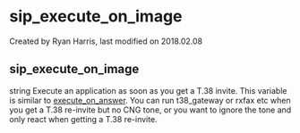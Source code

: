 
# sip_execute_on_image 

 Created by  Ryan Harris, last modified on 2018.02.08

## sip_execute_on_image

string Execute an application as soon as you get a T.38 invite. This variable is similar to [execute\_on\_answer](../FreeSWITCH-Explained/Dialplan/Variables-Master-List_16352570.mdx#execute_on_answer). You can run t38\_gateway or rxfax etc when you get a T.38 re-invite but no CNG tone, or you want to ignore the tone and only react when getting a T.38 re-invite.


